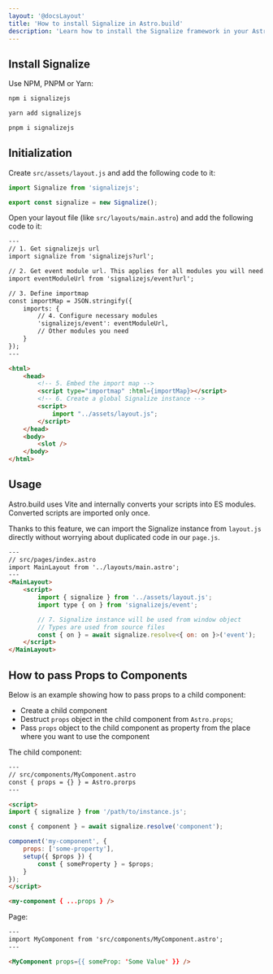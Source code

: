 ```yaml
---
layout: '@docsLayout'
title: 'How to install Signalize in Astro.build'
description: 'Learn how to install the Signalize framework in your Astro.build applications easily and quickly.'
---
```


## Install Signalize

Use NPM, PNPM or Yarn:
```bash
npm i signalizejs

yarn add signalizejs

pnpm i signalizejs
```

## Initialization

Create `src/assets/layout.js` and add the following code to it:
```js
import Signalize from 'signalizejs';

export const signalize = new Signalize();
```

Open your layout file (like `src/layouts/main.astro`) and add the following code to it:
```html
---
// 1. Get signalizejs url
import signalize from 'signalizejs?url';

// 2. Get event module url. This applies for all modules you will need.
import eventModuleUrl from 'signalizejs/event?url';

// 3. Define importmap
const importMap = JSON.stringify({
	imports: {
		// 4. Configure necessary modules
		'signalizejs/event': eventModuleUrl,
		// Other modules you need
	}
});
---

<html>
	<head>
		<!-- 5. Embed the import map -->
		<script type="importmap" :html={importMap}></script>
		<!-- 6. Create a global Signalize instance -->
		<script>
			import "../assets/layout.js";
		</script>
	</head>
	<body>
		<slot />
	</body>
</html>
```

## Usage
Astro.build uses Vite and internally converts your scripts into ES modules. Converted scripts are imported only once.

Thanks to this feature, we can import the Signalize instance from `layout.js` directly without worrying about duplicated code in our `page.js`.
```html
---
// src/pages/index.astro
import MainLayout from '../layouts/main.astro';
---
<MainLayout>
	<script>
		import { signalize } from '../assets/layout.js';
		import type { on } from 'signalizejs/event';

		// 7. Signalize instance will be used from window object
		// Types are used from source files
		const { on } = await signalize.resolve<{ on: on }>('event');
	</script>
</MainLayout>
```

## How to pass Props to Components
Below is an example showing how to pass props to a child component:

- Create a child component
- Destruct `props` object in the child component from `Astro.props`;
- Pass `props` object to the child component as property from the place where you want to use the component

The child component:
```html
---
// src/components/MyComponent.astro
const { props = {} } = Astro.prorps
---

<script>
import { signalize } from '/path/to/instance.js';

const { component } = await signalize.resolve('component');

component('my-component', {
	props: ['some-property'],
	setup({ $props }) {
		const { someProperty } = $props;
	}
});
</script>

<my-component { ...props } />
```

Page:
```html
---
import MyComponent from 'src/components/MyComponent.astro';
---

<MyComponent props={{ someProp: 'Some Value' }} />
```

